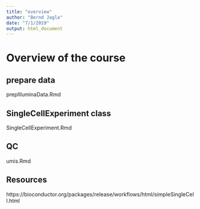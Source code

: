 ```yaml
---
title: "overview"
author: "Bernd Jagla"
date: "7/1/2019"
output: html_document
---
```



# Overview of the course

## prepare data

prepIlluminaData.Rmd

## SingleCellExperiment class

SingleCellExperiment.Rmd

## QC 

umis.Rmd


## Resources

https://bioconductor.org/packages/release/workflows/html/simpleSingleCell.html

